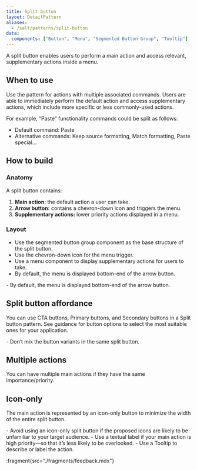 ```yaml
---
title: Split button
layout: DetailPattern
aliases:
  - /salt/patterns/split-button
data:
  components: ["Button", "Menu", "Segmented Button Group", "Tooltip"]
---
```


A split button enables users to perform a main action and access relevant, supplementary actions inside a menu. 

<Diagram
  src="/img/patterns/split-button/split-button-hero-shot.png"
  alt="Example showing a split button."
  border
/>

## When to use

Use the pattern for actions with multiple associated commands. Users are able to immediately perform the default action and access supplementary actions, which include more specific or less commonly-used actions.

For example, “Paste” functionality commands could be split as follows: 
- Default command: Paste 
- Alternative commands: Keep source formatting, Match formatting, Paste special...

## How to build

### Anatomy

A split button contains:

1. **Main action:** the default action a user can take.
2. **Arrow button:** contains a chevron-down icon and triggers the menu.
3. **Supplementary actions:** lower priority actions displayed in a menu. 

<Diagram
  src="/img/patterns/split-button/split-button-anatomy.png"
  alt="Split button showing supplementary actions."
  border
/>

### Layout

- Use the segmented button group component as the base structure of the split button.
- Use the chevron-down icon for the menu trigger.
- Use a menu component to display supplementary actions for users to take.
- By default, the menu is displayed bottom-end of the arrow button.

<Diagram
  src="/img/patterns/split-button/split-button-layout.png"
  alt="layout"
  border
/>

<ExampleContainer type="positive" customPillText="Best practices">
- By default, the menu is displayed bottom-end of the arrow button.
</ExampleContainer>

## Split button affordance

You can use CTA buttons, Primary buttons, and Secondary buttons in a Split button pattern. See guidance for button options to select the most suitable ones for your application.

<Diagram
  src="/img/patterns/split-button/split-button-affordance.png"
  alt="Example showing CTA, Primary and Secondary variants of a split button."
  caption="Example showing CTA, Primary and Secondary variants of a split button."
  border
/>

<ExampleContainer type="positive" customPillText="Best practices">
- Don’t mix the button variants in the same split button.
</ExampleContainer>

## Multiple actions

You can have multiple main actions if they have the same importance/priority.

<Diagram
  src="/img/patterns/split-button/split-button-multiple-actions.png"
  alt="Multiple actions."
  border
  caption="Example showing two main actions, Copy and Paste, in a split button."
/>

## Icon-only

The main action is represented by an icon-only button to minimize the width of the entire split button.

<Diagram
  src="/img/patterns/split-button/split-button-icon-only.png"
  alt="Icon only."
  border
  caption="Example showing the main action represented by an icon with a Tooltip."
/>

<ExampleContainer type="positive" customPillText="Best practices">
- Avoid using an icon-only split button if the proposed icons are likely to be unfamiliar to your target audience.
- Use a textual label if your main action is high priority—so that it’s less likely to be overlooked.
- Use a Tooltip to describe or label the action.
</ExampleContainer>

:fragment{src="./fragments/feedback.mdx"}
